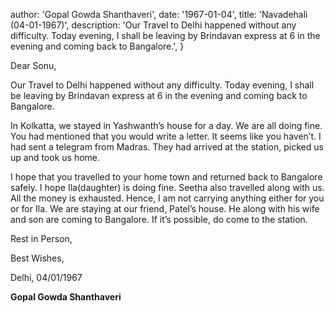 
  author: 'Gopal Gowda Shanthaveri',
  date: '1967-01-04',
  title: 'Navadehali (04-01-1967)',
  description:
    'Our Travel to Delhi happened without any difficulty. Today evening, I shall be leaving by Brindavan express at 6 in the evening and coming back to Bangalore.',
}


Dear Sonu,

Our Travel to Delhi happened without any difficulty. Today evening, I shall be leaving by Brindavan express at 6 in the evening and coming back to Bangalore.

In Kolkatta, we stayed in Yashwanth’s house for a day. We are all doing fine. You had mentioned that you would write a letter. It seems like you haven’t. I had sent a telegram from Madras. They had arrived at the station, picked us up and took us home.

I hope that you travelled to your home town and returned back to Bangalore safely. I hope Ila(daughter) is doing fine. Seetha also travelled along with us. All the money is exhausted. Hence, I am not carrying anything either for you or for Ila. We are staying at our friend, Patel’s house. He along with his wife and son are coming to Bangalore. If it’s possible, do come to the station.

Rest in Person,

Best Wishes,

Delhi,
04/01/1967

**Gopal Gowda Shanthaveri**
